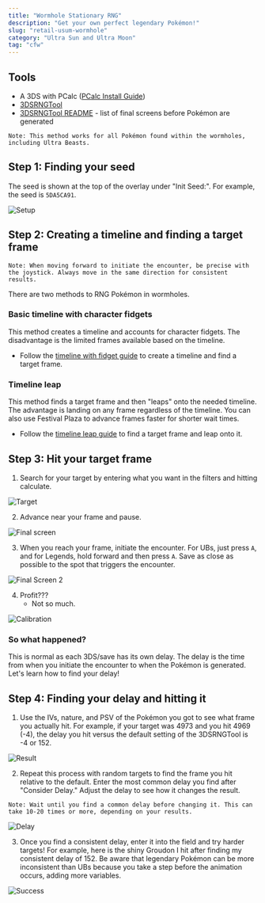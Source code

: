 ```yaml
---
title: "Wormhole Stationary RNG"
description: "Get your own perfect legendary Pokémon!"
slug: "retail-usum-wormhole"
category: "Ultra Sun and Ultra Moon"
tag: "cfw"
---
```


## Tools

- A 3DS with PCalc ([PCalc Install Guide](https://www.pokemonrng.com/misc-3ds-installing-pcalc))
- [3DSRNGTool](https://github.com/wwwwwwzx/3DSRNGTool/releases)
- [3DSRNGTool README](https://github.com/wwwwwwzx/3DSRNGTool/blob/master/README.md#final-screen) - list of final screens before Pokémon are generated

```
Note: This method works for all Pokémon found within the wormholes, including Ultra Beasts.
```

## Step 1: Finding your seed

The seed is shown at the top of the overlay under "Init Seed:". For example, the seed is `5DA5CA91`.

![Setup](/images/UltraSun-UltraMoon/Wormhole/Setup.png)

## Step 2: Creating a timeline and finding a target frame

```
Note: When moving forward to initiate the encounter, be precise with the joystick. Always move in the same direction for consistent results.
```

There are two methods to RNG Pokémon in wormholes.

### Basic timeline with character fidgets

This method creates a timeline and accounts for character fidgets. The disadvantage is the limited frames available based on the timeline.

- Follow the [timeline with fidget guide](https://www.pokemonrng.com/retail-usum-fidget) to create a timeline and find a target frame.

### Timeline leap

This method finds a target frame and then "leaps" onto the needed timeline. The advantage is landing on any frame regardless of the timeline. You can also use Festival Plaza to advance frames faster for shorter wait times.

- Follow the [timeline leap guide](https://www.pokemonrng.com/retail-usum-timeleap) to find a target frame and leap onto it.

## Step 3: Hit your target frame

1. Search for your target by entering what you want in the filters and hitting calculate.

![Target](/images/UltraSun-UltraMoon/Wormhole/Target.jpg)

2. Advance near your frame and pause.

![Final screen](/images/UltraSun-UltraMoon/Wormhole/Final-Screen.png)

3. When you reach your frame, initiate the encounter. For UBs, just press `A`, and for Legends, hold forward and then press `A`. Save as close as possible to the spot that triggers the encounter.

![Final Screen 2](/images/UltraSun-UltraMoon/Wormhole/Final-Screen-2.png)

4. Profit???
   - Not so much.

![Calibration](/images/UltraSun-UltraMoon/Wormhole/Calibration.png)

### So what happened?

This is normal as each 3DS/save has its own delay. The delay is the time from when you initiate the encounter to when the Pokémon is generated. Let's learn how to find your delay!

## Step 4: Finding your delay and hitting it

1. Use the IVs, nature, and PSV of the Pokémon you got to see what frame you actually hit. For example, if your target was 4973 and you hit 4969 (-4), the delay you hit versus the default setting of the 3DSRNGTool is -4 or 152.

![Result](/images/UltraSun-UltraMoon/Wormhole/Result.jpg)

2. Repeat this process with random targets to find the frame you hit relative to the default. Enter the most common delay you find after "Consider Delay." Adjust the delay to see how it changes the result.

```
Note: Wait until you find a common delay before changing it. This can take 10-20 times or more, depending on your results.
```

![Delay](/images/UltraSun-UltraMoon/Wormhole/Delay.jpg)

3. Once you find a consistent delay, enter it into the field and try harder targets! For example, here is the shiny Groudon I hit after finding my consistent delay of 152. Be aware that legendary Pokémon can be more inconsistent than UBs because you take a step before the animation occurs, adding more variables.

![Success](/images/UltraSun-UltraMoon/Wormhole/Success.png)
